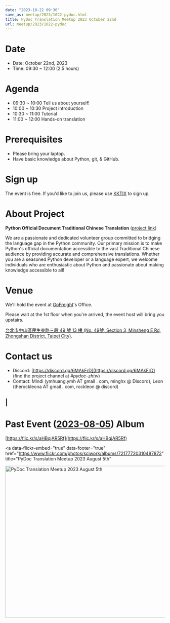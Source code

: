 ```yaml
---
date: "2023-10-22 09:30"
save_as: meetup/2023/1022-pydoc.html
title: PyDoc Translation Meetup 2023 October 22nd
url: meetup/2023/1022-pydoc
---
```


# Date

- Date: October 22nd, 2023
- Time: 09:30 \~ 12:00 (2.5 hours)

# Agenda

- 09:30 \~ 10:00 Tell us about yourself!
- 10:00 \~ 10:30 Project introduction
- 10:30 \~ 11:00 Tutorial
- 11:00 \~ 12:00 Hands-on translation

# Prerequisites

- Please bring your laptop.
- Have basic knowledge about Python, git, & GitHub.

# Sign up

The event is free. If you\'d like to join us, please use
[KKTIX](https://sciwork.kktix.cc/events/pydoc-zhtw-meetup-oct-2023) to
sign up.

# About Project

**Python Official Document Traditional Chinese Translation** ([project
link](https://github.com/python/python-docs-zh-tw))

We are a passionate and dedicated volunteer group committed to bridging
the language gap in the Python community. Our primary mission is to make
Python\'s official documentation accessible to the vast Traditional
Chinese audience by providing accurate and comprehensive translations.
Whether you are a seasoned Python developer or a language expert, we
welcome individuals who are enthusiastic about Python and passionate
about making knowledge accessible to all!

# Venue

We\'ll hold the event at [GoFreight](https://gofreight.com)\'s Office.

Please wait at the 1st floor when you\'re arrived, the event host will
bring you upstairs.

[台北市中山區民生東路三段 49 號 13 樓 (No. 49號, Section 3, Minsheng E
Rd, Zhongshan District, Taipei
City)](https://goo.gl/maps/jtvavku37WujffR97).

<Map src="https://www.google.com/maps/embed?pb=!1m18!1m12!1m3!1d3614.293081637916!2d121.5401667!3d25.058053699999995!2m3!1f0!2f0!3f0!3m2!1i1024!2i768!4f13.1!3m3!1m2!1s0x3442abe1799a3629%3A0x64f57e1fbff9d53!2s10491%2C%20Taipei%20City%2C%20Zhongshan%20District%2C%20Section%203%2C%20Minsheng%20E%20Rd%2C%2049%E8%99%9F13%E6%A8%93!5e0!3m2!1sen!2stw!4v1689940740956!5m2!1sen!2stw" />

# Contact us

- Discord: [https://discord.gg/6MAkFrD](https://discord.gg/6MAkFrD) (find the project channel at
  _#pydoc-zhtw_)
- Contact: Mindi (ymhuang.ymh AT gmail . com, minghx @ Discord), Leon
  (therockleona AT gmail . com, rockleon @ discord)

## \|

# Past Event ([2023-08-05](https://sciwork.dev/meetup/2023/0805-pydoc)) Album

[https://flic.kr/s/aHBqjAR5Rf](https://flic.kr/s/aHBqjAR5Rf)

<a
  data-flickr-embed="true"
  data-footer="true"
  href="https://www.flickr.com/photos/sciwork/albums/72177720310487872"
  title="PyDoc Translation Meetup 2023 August 5th"
>
  <img
    src="https://live.staticflickr.com/65535/53117111971_d38f14efd1_z.jpg"
    width="640"
    height="480"
    alt="PyDoc Translation Meetup 2023 August 5th"
  />
</a>
<script
  async
  src="//embedr.flickr.com/assets/client-code.js"
  charset="utf-8"
></script>

